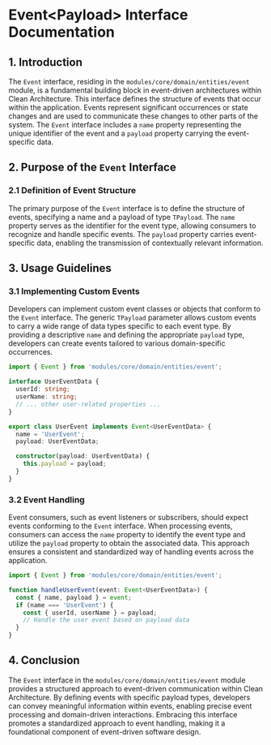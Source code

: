 # Event\<Payload\> Interface Documentation

## 1. Introduction

The `Event` interface, residing in the `modules/core/domain/entities/event` module, is a fundamental building block in event-driven architectures within Clean Architecture. This interface defines the structure of events that occur within the application. Events represent significant occurrences or state changes and are used to communicate these changes to other parts of the system. The `Event` interface includes a `name` property representing the unique identifier of the event and a `payload` property carrying the event-specific data.

## 2. Purpose of the `Event` Interface

### 2.1 Definition of Event Structure

The primary purpose of the `Event` interface is to define the structure of events, specifying a name and a payload of type `TPayload`. The `name` property serves as the identifier for the event type, allowing consumers to recognize and handle specific events. The `payload` property carries event-specific data, enabling the transmission of contextually relevant information.

## 3. Usage Guidelines

### 3.1 Implementing Custom Events

Developers can implement custom event classes or objects that conform to the `Event` interface. The generic `TPayload` parameter allows custom events to carry a wide range of data types specific to each event type. By providing a descriptive `name` and defining the appropriate `payload` type, developers can create events tailored to various domain-specific occurrences.

```typescript
import { Event } from 'modules/core/domain/entities/event';

interface UserEventData {
  userId: string;
  userName: string;
  // ... other user-related properties ...
}

export class UserEvent implements Event<UserEventData> {
  name = 'UserEvent';
  payload: UserEventData;

  constructor(payload: UserEventData) {
    this.payload = payload;
  }
}
```

### 3.2 Event Handling

Event consumers, such as event listeners or subscribers, should expect events conforming to the `Event` interface. When processing events, consumers can access the `name` property to identify the event type and utilize the `payload` property to obtain the associated data. This approach ensures a consistent and standardized way of handling events across the application.

```typescript
import { Event } from 'modules/core/domain/entities/event';

function handleUserEvent(event: Event<UserEventData>) {
  const { name, payload } = event;
  if (name === 'UserEvent') {
    const { userId, userName } = payload;
    // Handle the user event based on payload data
  }
}
```

## 4. Conclusion

The `Event` interface in the `modules/core/domain/entities/event` module provides a structured approach to event-driven communication within Clean Architecture. By defining events with specific payload types, developers can convey meaningful information within events, enabling precise event processing and domain-driven interactions. Embracing this interface promotes a standardized approach to event handling, making it a foundational component of event-driven software design.
